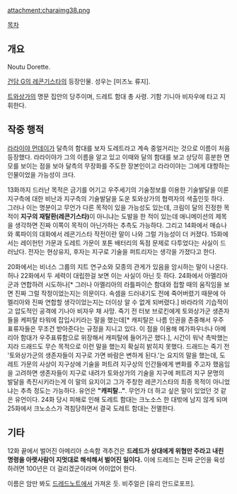 attachment:charaimg38.png

[[목차]]

== 개요 ==
Noutu Dorette. 

[[건담 G의 레콘기스타]]의 등장인물. 성우는 [미즈노 류지]. 

[[트와상가]]의 명문 집안의 당주이며, 드레트 함대 총 사령. 기함 기니아 비자우에 타고 지휘한다.

== 작중 행적 ==
[[라라이야 먼데이]]가 달측의 함대를 보자 도레트라고 계속 중얼거리는 것으로 이름이 처음 등장했다. 라라이야가 그의 이름을 알고 있고 이때와 달의 함대를 보고 상당히 흥분한 면모를 보이는 점을 보아 달측의 무장화를 주도한 장본인이고 라라이야는 그에게 대항하는 인물이었을 가능성이 크다. 

13화까지 드러난 목적은 금기를 어기고 우주세기의 기술정보를 이용한 기술발달을 이룬 지구측에 대한 비난과 지구측의 기술발달을 도운 토와상가의 협력자의 색출인듯 하다. 그러나 이는 명분이고 무언가 다른 목적이 있을 가능성도 있는데, 크림이 달의 진정한 목적이 '''지구의 재탈환(레콘기스타)'''이 아니냐는 도발을 한 적이 있는데 애니메이션의 제목을 생각하면 진짜 이쪽이 목적이 아닌가하는 추측도 가능하다. 그리고 14화에서 매슈나와 록파이의 대화에서 레콘기스타 작전이란 말이 나와 그럴 가능성이 더 커졌다. 15화에서는 레이헌턴 가문과 도레트 가문이 포톤 배터리의 독점 문제로 다투었다는 사실이 드러났다. 전자는 현상유지, 후자는 지구로 기술을 퍼트리자는 생각을 가졌다고 한다. 

20화에서는 비너스 그룹의 지트 연구소와 모종의 관게가 있음을 암시하는 말이 나온다. 허나 22화에서 두 세력이 대립한걸 보면 이는 사실이 아닌 듯 하다. 24화에서 아멜리아군과 연합하려 시도하나[* 그러나 아멜리아의 라틀파이슨 함대와 접할 때의 움직임을 보면 진짜 그럴 작정이었는지는 의문이다. 속셈을 드러내기도 전에 죽어버렸기 때문에 아멜리아와 진짜 연합할 생각이었는지는 더이상 알 수 없게 되버렸다.] 바라라의 기습적이고 압도적인 공격에 기나아 비자우 채 사망. 죽기 전 터보 브로킨에게 토와상가군 생존자들을 케피탈 타워에 잡입시키라는 말을 했는데[* 캐피탈은 나름 인권을 존중해서 우주 표류자들은 무조건 받아준다는 규정을 지니고 있다. 이 점을 이용해 메가파우너나 아메리아 함대가 우주표류함으로 위장해서 캐피탈에 들어가곤 했다.], 시간이 워낙 촉박했는지라 드래드도 무슨 목적으로 이런 말을 했는지 확실히 밝히지 못했다. 드래드는 죽기 전 '토와상가군의 생존자들이 지구로 가면 바람은 변하게 된다.'는 요지의 말을 했는데, 도레트 가문의 사상이 지구상에 기술을 퍼트려 지구상의 인간들에게 변화를 주고자 했음임을 고려하면 생존자들이 지구로 내려가 토와상가의 기술을 지구에 퍼트려 지구 문명의 발달을 촉진시키라는게 이 말의 요지이고 그가 주창한 레콘기스타의 최종 목적이 아니었냐는 추측 정도는 가능하다. 유언은 '''"캐피탈.."'''. 무언가 더 하고 싶은 말이 있었던 것 같은 유언이다. 24화 당시 피해로 인해 도레트 함대는 크노소스 한 대밖에 남지 않게 되며 25화에서 크노소스가 격침당하면서 결국 도레트 함대는 전멸한다. 

== 기타 ==
12화 끝에서 벌어진 아메리아 소속함 격추건은 '''드레드가 상대에게 위협만 주라고 내린 명령을 아랫사람이 지멋대로 해석해서 벌어진 일이다.''' 이에 드레드는 진짜 군인을 육성하려면 100년은 더 걸리겠군이라며 어이없어 한다.

이름은 암만 봐도 [[드레드노트]]에서 가져온 듯. 비주얼은 [유리 안드로포프]. 
